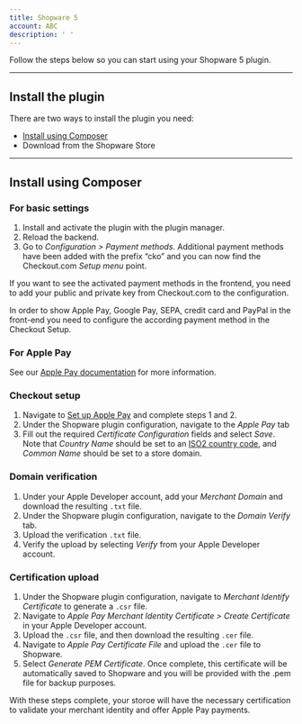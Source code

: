 ```yaml
--- 
title: Shopware 5
account: ABC
description: ' '
---
```


Follow the steps below so you can start using your Shopware 5 plugin.

---

## Install the plugin

There are two ways to install the plugin you need:

- [Install using Composer](#Install_using_Composer)
- <ExternalLink href="https://docs.shopware.com/en/shopware-5-en/plugins" >Download from the Shopware Store</ExternalLink>

---

## Install using Composer

### For basic settings

1.  Install and activate the plugin with the plugin manager.
2.  Reload the backend.
3.  Go to _Configuration > Payment methods_. Additional payment methods have been added with the prefix “cko” and you can now find the Checkout.com _Setup menu_ point.

If you want to see the activated payment methods in the frontend, you need to add your public and private key from <ExternalLink href="https://checkout.com">Checkout.com</ExternalLink> to the configuration.

<TipBox variant="note">

In order to show Apple Pay, Google Pay, SEPA, credit card and PayPal in the front-end you need to configure the according payment method in the Checkout Setup.

</TipBox>

### For Apple Pay

<TipBox variant="info">

See our [Apple Pay documentation](/payments/payment-methods/wallets/apple-pay) for more information.

</TipBox>

### Checkout setup

1. Navigate to [Set up Apple Pay](/payments/payment-methods/wallets/apple-pay/set-up-apple-pay) and complete steps 1 and 2.
2. Under the Shopware plugin configuration, navigate to the _Apple Pay_ tab
3. Fill out the required _Certificate Configuration_ fields and select _Save_. Note that _Country Name_ should be set to an [ISO2 country code](/resources/codes/country-codes), and _Common Name_ should be set to a store domain.

### Domain verification

1. Under your Apple Developer account, add your _Merchant Domain_ and download the resulting `.txt` file.
2. Under the Shopware plugin configuration, navigate to the _Domain Verify_ tab.
3. Upload the verification `.txt` file.
4. Verify the upload by selecting _Verify_ from your Apple Developer account.

### Certification upload

1. Under the Shopware plugin configuration, navigate to _Merchant Identify Certificate_ to generate a `.csr` file.
2. Navigate to _Apple Pay Merchant Identity Certificate > Create Certificate_ in your Apple Developer account. 
3. Upload the `.csr` file, and then download the resulting `.cer` file.
4. Navigate to _Apple Pay Certificate File_ and upload the `.cer` file to Shopware.
5. Select _Generate PEM Certificate_. Once complete, this certificate will be automatically saved to Shopware and you will be provided with the .pem file for backup purposes.

With these steps complete, your storoe will have the necessary certification to validate your merchant identity and offer Apple Pay payments.

